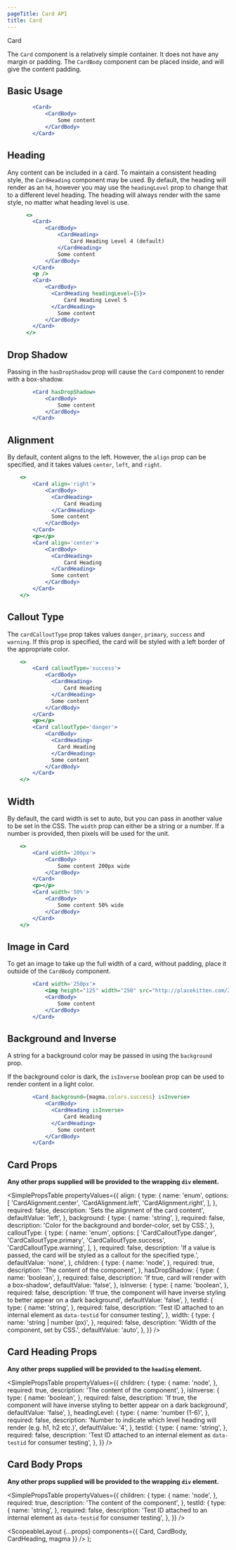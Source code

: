 ```yaml
---
pageTitle: Card API
title: Card
---
```



<DocsHeading to="/design/card/" type="design">
  Card
</DocsHeading>

The `Card` component is a relatively simple container. It does not have any margin or padding.
The `CardBody` component can be placed inside, and will give the content padding.

## Basic Usage

```.jsx
        <Card>
            <CardBody>
                Some content
            </CardBody>
        </Card>
```

## Heading

Any content can be included in a card. To maintain a consistent heading style, the `CardHeading` component may be used.
By default, the heading will render as an `h4`, however you may use the `headingLevel` prop to change that to a different level heading.
The heading will always render with the same style, no matter what heading level is use.

```.jsx
      <>
        <Card>
            <CardBody>
                <CardHeading>
                    Card Heading Level 4 (default)
                </CardHeading>
                Some content
            </CardBody>
        </Card>
        <p />
        <Card>
            <CardBody>
              <CardHeading headingLevel={5}>
                  Card Heading Level 5
              </CardHeading>
                Some content
            </CardBody>
        </Card>
      </>
```

## Drop Shadow

Passing in the `hasDropShadow` prop will cause the `Card` component to render with a box-shadow.

```.jsx
        <Card hasDropShadow>
            <CardBody>
                Some content
            </CardBody>
        </Card>
```

## Alignment

By default, content aligns to the left. However, the `align` prop can be specified, and it takes values `center`, `left`, and `right`.

```.jsx
    <>
        <Card align='right'>
            <CardBody>
              <CardHeading>
                  Card Heading
              </CardHeading>
              Some content
            </CardBody>
        </Card>
        <p></p>
        <Card align='center'>
            <CardBody>
              <CardHeading>
                  Card Heading
              </CardHeading>
              Some content
            </CardBody>
        </Card>
    </>
```

## Callout Type

The `cardCalloutType` prop takes values `danger`, `primary`, `success` and `warning`. If this prop is specified, the card will be styled
with a left border of the appropriate color.

```.jsx
    <>
        <Card calloutType='success'>
            <CardBody>
              <CardHeading>
                  Card Heading
              </CardHeading>
              Some content
            </CardBody>
        </Card>
        <p></p>
        <Card calloutType='danger'>
            <CardBody>
              <CardHeading>
                Card Heading
              </CardHeading>
              Some content
            </CardBody>
        </Card>
    </>
```

## Width

By default, the card width is set to auto, but you can pass in another value to be set in the CSS.
The `width` prop can either be a string or a number. If a number is provided, then pixels will be used for the unit.

```.jsx
    <>
        <Card width='200px'>
            <CardBody>
                Some content 200px wide
            </CardBody>
        </Card>
        <p></p>
        <Card width='50%'>
            <CardBody>
                Some content 50% wide
            </CardBody>
        </Card>
    </>
```

## Image in Card

To get an image to take up the full width of a card, without padding, place it outside of the `CardBody` component.

```.jsx
        <Card width='250px'>
            <img height="125" width="250" src="http://placekitten.com/250/125" />
            <CardBody>
                Some content
            </CardBody>
        </Card>
```

## Background and Inverse

A string for a background color may be passed in using the `background` prop.

If the background color is dark, the `isInverse` boolean prop can be used to render content in a light color.

```.jsx
        <Card background={magma.colors.success} isInverse>
            <CardBody>
              <CardHeading isInverse>
                  Card Heading
              </CardHeading>
                Some content
            </CardBody>
        </Card>
```

## Card Props

**Any other props supplied will be provided to the wrapping `div` element.**

<SimplePropsTable
  propertyValues={{
    align: {
      type: {
        name: 'enum',
        options: [
          'CardAlignment.center',
          'CardAlignment.left',
          'CardAlignment.right',
        ],
      },
      required: false,
      description: 'Sets the alignment of the card content',
      defaultValue: 'left',
    },
    background: {
      type: {
        name: 'string',
      },
      required: false,
      description: 'Color for the background and border-color, set by CSS.',
    },
    calloutType: {
      type: {
        name: 'enum',
        options: [
          'CardCalloutType.danger',
          'CardCalloutType.primary',
          'CardCalloutType.success',
          'CardCalloutType.warning',
        ],
      },
      required: false,
      description:
        'If a value is passed, the card will be styled as a callout for the specified type.',
      defaultValue: 'none',
    },
    children: {
      type: {
        name: 'node',
      },
      required: true,
      description: 'The content of the component',
    },
    hasDropShadow: {
      type: {
        name: 'boolean',
      },
      required: false,
      description: 'If true, card will render with a box-shadow',
      defaultValue: 'false',
    },
    isInverse: {
      type: {
        name: 'boolean',
      },
      required: false,
      description:
        'If true, the component will have inverse styling to better appear on a dark background',
      defaultValue: 'false',
    },
    testId: {
      type: {
        name: 'string',
      },
      required: false,
      description:
        'Test ID attached to an internal element as `data-testid` for consumer testing',
    },
    width: {
      type: {
        name: 'string | number (px)',
      },
      required: false,
      description: 'Width of the component, set by CSS.',
      defaultValue: 'auto',
    },
  }}
/>

## Card Heading Props

**Any other props supplied will be provided to the `heading` element.**

<SimplePropsTable
  propertyValues={{
    children: {
      type: {
        name: 'node',
      },
      required: true,
      description: 'The content of the component',
    },
    isInverse: {
      type: {
        name: 'boolean',
      },
      required: false,
      description:
        'If true, the component will have inverse styling to better appear on a dark background',
      defaultValue: 'false',
    },
    headingLevel: {
      type: {
        name: 'number (1-6)',
      },
      required: false,
      description:
        'Number to indicate which level heading will render (e.g. h1, h2 etc.)',
      defaultValue: '4',
    },
    testId: {
      type: {
        name: 'string',
      },
      required: false,
      description:
        'Test ID attached to an internal element as `data-testid` for consumer testing',
    },
  }}
/>

## Card Body Props

**Any other props supplied will be provided to the wrapping `div` element.**

<SimplePropsTable
  propertyValues={{
    children: {
      type: {
        name: 'node',
      },
      required: true,
      description: 'The content of the component',
    },
    testId: {
      type: {
        name: 'string',
      },
      required: false,
      description:
        'Test ID attached to an internal element as `data-testid` for consumer testing',
    },
  }}
/>

  <ScopeableLayout
    {...props}
    components={{ Card, CardBody, CardHeading, magma }}
  />
);
